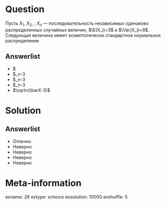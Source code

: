 Question
========
Пусть $X_1$, $X_2$, \ldots, $X_n$ — последовательность независимых одинаково распределенных случайных величин, $\E(X_i)=3$ и $\Var(X_i)=9$. Следующая величина имеет асимптотически стандартное нормальное распределение
 

Answerlist
----------
*  $\sqrtn\frac\barX-3
*  $\frac\barX_n-3
*  $\frac\barX_n-3
*  $\fracX_n-3
*  $\sqrtn(\barX-3)$

Solution
========

Answerlist
----------
*  Отлично
*  Неверно
*  Неверно
*  Неверно
*  Неверно

Meta-information
================
exname: 28
extype: schoice
exsolution: 10000
exshuffle: 5
